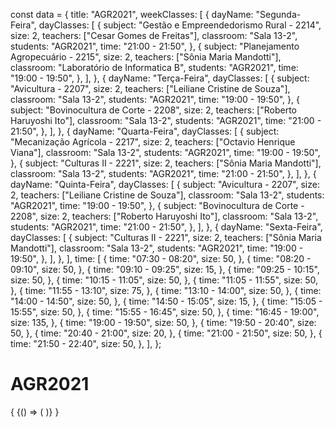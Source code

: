 const data = {
  title: "AGR2021",
  weekClasses: [
    {
      dayName: "Segunda-Feira",
      dayClasses: [
        {
          subject: "Gestão e Empreendedorismo Rural - 2214",
          size: 2,
          teachers: ["Cesar Gomes de Freitas"],
          classroom: "Sala 13-2",
          students: "AGR2021",
          time: "21:00 - 21:50",
        },
        {
          subject: "Planejamento Agropecuário - 2215",
          size: 2,
          teachers: ["Sônia Maria Mandotti"],
          classroom: "Laboratório de Informatica B",
          students: "AGR2021",
          time: "19:00 - 19:50",
        },
      ],
    },
    {
      dayName: "Terça-Feira",
      dayClasses: [
        {
          subject: "Avicultura - 2207",
          size: 2,
          teachers: ["Leiliane Cristine de Souza"],
          classroom: "Sala 13-2",
          students: "AGR2021",
          time: "19:00 - 19:50",
        },
        {
          subject: "Bovinocultura de Corte - 2208",
          size: 2,
          teachers: ["Roberto Haruyoshi Ito"],
          classroom: "Sala 13-2",
          students: "AGR2021",
          time: "21:00 - 21:50",
        },
      ],
    },
    {
      dayName: "Quarta-Feira",
      dayClasses: [
        {
          subject: "Mecanização Agrícola - 2217",
          size: 2,
          teachers: ["Octavio Henrique Viana"],
          classroom: "Sala 13-2",
          students: "AGR2021",
          time: "19:00 - 19:50",
        },
        {
          subject: "Culturas II - 2221",
          size: 2,
          teachers: ["Sônia Maria Mandotti"],
          classroom: "Sala 13-2",
          students: "AGR2021",
          time: "21:00 - 21:50",
        },
      ],
    },
    {
      dayName: "Quinta-Feira",
      dayClasses: [
        {
          subject: "Avicultura - 2207",
          size: 2,
          teachers: ["Leiliane Cristine de Souza"],
          classroom: "Sala 13-2",
          students: "AGR2021",
          time: "19:00 - 19:50",
        },
        {
          subject: "Bovinocultura de Corte - 2208",
          size: 2,
          teachers: ["Roberto Haruyoshi Ito"],
          classroom: "Sala 13-2",
          students: "AGR2021",
          time: "21:00 - 21:50",
        },
      ],
    },
    {
      dayName: "Sexta-Feira",
      dayClasses: [
        {
          subject: "Culturas II - 2221",
          size: 2,
          teachers: ["Sônia Maria Mandotti"],
          classroom: "Sala 13-2",
          students: "AGR2021",
          time: "19:00 - 19:50",
        },
      ],
    },
  ],
  time: [
    {
      time: "07:30 - 08:20",
      size: 50,
    },
    {
      time: "08:20 - 09:10",
      size: 50,
    },
    {
      time: "09:10 - 09:25",
      size: 15,
    },
    {
      time: "09:25 - 10:15",
      size: 50,
    },
    {
      time: "10:15 - 11:05",
      size: 50,
    },
    {
      time: "11:05 - 11:55",
      size: 50,
    },
    {
      time: "11:55 - 13:10",
      size: 75,
    },
    {
      time: "13:10 - 14:00",
      size: 50,
    },
    {
      time: "14:00 - 14:50",
      size: 50,
    },
    {
      time: "14:50 - 15:05",
      size: 15,
    },
    {
      time: "15:05 - 15:55",
      size: 50,
    },
    {
      time: "15:55 - 16:45",
      size: 50,
    },
    {
      time: "16:45 - 19:00",
      size: 135,
    },
    {
      time: "19:00 - 19:50",
      size: 50,
    },
    {
      time: "19:50 - 20:40",
      size: 50,
    },
    {
      time: "20:40 - 21:00",
      size: 20,
    },
    {
      time: "21:00 - 21:50",
      size: 50,
    },
    {
      time: "21:50 - 22:40",
      size: 50,
    },
  ],
};

# AGR2021

<div>
  {
    <BrowserOnly>
      {() => (
        <Grid
          title={data.title}
          weekClasses={data.weekClasses}
          time={data.time}
        />
      )}
    </BrowserOnly>
  }
</div>
